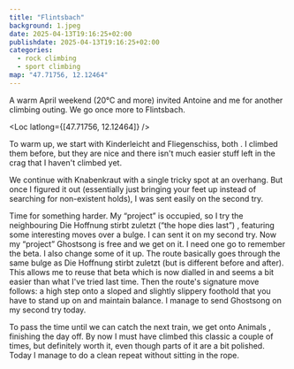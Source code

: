 ```yaml
---
title: "Flintsbach"
background: 1.jpeg
date: 2025-04-13T19:16:25+02:00
publishdate: 2025-04-13T19:16:25+02:00
categories:
  - rock climbing
  - sport climbing
map: "47.71756, 12.12464"
---
```


A warm April weekend (20°C and more) invited Antoine and me for another climbing
outing. We go once more to Flintsbach.

<Loc latlong={[47.71756, 12.12464]} />

To warm up, we start with Kinderleicht and Fliegenschiss, both <Grade system="UIAA"
value="6-" />. I climbed them before, but they are nice and there isn't much
easier stuff left in the crag that I haven't climbed yet.

We continue with Knabenkraut <Grade system="UIAA" value="6+" /> with a single
tricky spot at an overhang. But once I figured it out (essentially just bringing
your feet up instead of searching for non-existent holds), I was sent easily on
the second try.

Time for something harder. My “project” is occupied, so I try the neighbouring
Die Hoffnung stirbt zuletzt (“the hope dies last”) <Grade system="UIAA"
value="7+" />, featuring some interesting moves over a bulge. I can sent it on
my second try. Now my “project” Ghostsong <Grade system="UIAA" value="7+" /> is
free and we get on it. I need one go to remember the beta. I also change
some of it up. The route basically goes through the same bulge as Die Hoffnung
stirbt zuletzt (but is different before and after). This allows me to reuse
that beta which is now dialled in and seems a bit easier than <Link
to="/posts/240922-flintsbach/">what I've tried last time</Link>. Then the
route's signature move follows: a high step onto a sloped and slightly slippery
foothold that you have to stand up on and maintain balance. I manage to send
Ghostsong on my second try today.

To pass the time until we can catch the next train, we get onto Animals <Grade
system="UIAA" value="7/7+"/>, finishing the day off. By now I must have climbed
this classic a couple of times, but definitely worth it, even though parts of it
are a bit polished. Today I manage to do a clean repeat without sitting in the
rope.
